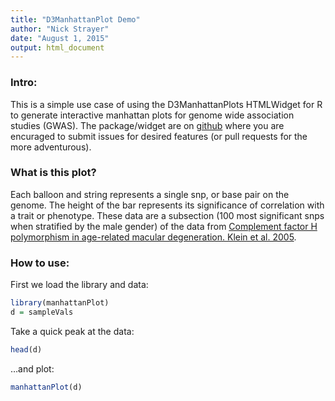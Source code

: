 ```yaml
---
title: "D3ManhattanPlot Demo"
author: "Nick Strayer"
date: "August 1, 2015"
output: html_document
---
```

### Intro: 
This is a simple use case of using the D3ManhattanPlots HTMLWidget for R to generate interactive manhattan plots for genome wide association studies (GWAS). 
The package/widget are on [github](http://github.com/nstrayer/D3ManhattanPlots) where you are encuraged to submit issues for desired features (or pull requests for the more adventurous).

### What is this plot?
Each balloon and string represents a single snp, or base pair on the genome. The height of the bar represents its significance of correlation with a trait or phenotype. These data are a subsection (100 most significant snps when stratified by the male gender) of the data from [Complement factor H polymorphism in age-related macular degeneration. Klein et al. 2005](http://www.ncbi.nlm.nih.gov/pubmed/15761122). 

### How to use: 
First we load the library and data: 
```r
library(manhattanPlot)
d = sampleVals
```

Take a quick peak at the data: 
```r
head(d)
```

...and plot: 
```r
manhattanPlot(d)
```

